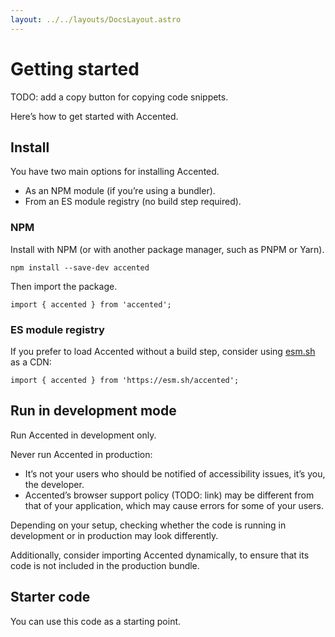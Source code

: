 ```yaml
---
layout: ../../layouts/DocsLayout.astro
---
```



# Getting started

TODO: add a copy button for copying code snippets.

Here’s how to get started with Accented.

## Install

You have two main options for installing Accented.

- As an NPM module (if you’re using a bundler).
- From an ES module registry (no build step required).

### NPM

Install with NPM (or with another package manager, such as PNPM or Yarn).

```
npm install --save-dev accented
```

Then import the package.

```
import { accented } from 'accented';
```

### ES module registry

If you prefer to load Accented without a build step, consider using [esm.sh](https://esm.sh/) as a CDN:

```
import { accented } from 'https://esm.sh/accented';
```

## Run in development mode

Run Accented in development only.

<div class="note">
  Never run Accented in production:

- It’s not your users who should be notified of accessibility issues, it’s you, the developer.
- Accented’s browser support policy (TODO: link) may be different from that of your application,
which may cause errors for some of your users.
</div>

Depending on your setup, checking whether the code is running in development or in production may look differently.

Additionally, consider importing Accented dynamically, to ensure that its code is not included in the production bundle.

## Starter code

You can use this code as a starting point.

<StarterCode />
